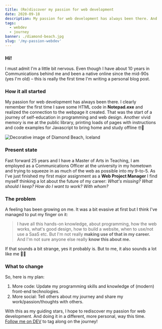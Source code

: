 ```yaml
---
title: (Re)discover my passion for web development
date: 2020-09-18
description: My passion for web development has always been there. And I have all this hands-on knowledge I'm not really making use of that in my career. This is my plan.
tags:
  - webdev
  - journey
banner: ./diamond-beach.jpg
slug: '/my-passion-webdev'
---
```


### Hi!

I must admit I'm a little bit nervous. Even though I have about 10 years in Communications behind me and been a native online since the mid-90s (yes I'm old) – this is really the first time I'm writing a personal blog post.

### How it all started

My passion for web development has always been there. I clearly remember the first time I save some HTML code in **Notepad.exe** and realized the connection to the webpage it created. That was the start of a journey of self-education in programming and web design.
Another vivid memory is me at the public library, printing loads of pages with instructions and code examples for Javascript to bring home and study offline 🤓📠

![Decorative image of Diamond Beach, Iceland](./diamond-beach.jpg)

### Present state

Fast forward 25 years and I have a Master of Arts in Teaching, I am employed as a Communications Officer at the university in my hometown and trying to squeeze in as much of the web as possible into my 9-to-5.
As I've just finished my first major assignment as a **Web Project Manager** I find myself thinking a lot about the future of my career: _What's missing? What should I keep? How do I want to work? With whom?_

### The problem

A feeling has been growing on me. It was a bit evasive at first but I think I've managed to put my finger on it:

> I have all this hands-on knowledge, about programming, how the web works, what's good design, how to build a website, when to use/not use a SaaS etc.
> But I'm not really **making use of that in my career.** And I'm not sure anyone else really **know this about me.**

If that sounds a bit strange, yes it probably is. But to me, it also sounds a lot like me 🤷🏻

### What to change

So, here is my plan:

1. More code: Update my programming skills and knowledge of (modern) front-end technologies.
2. More social: Tell others about my journey and share my work/passion/thoughts with others.

With this as my guiding stars, I hope to rediscover my passion for web development. And doing it in a different, more personal, way this time. [Follow me on DEV](https://dev.to/pontus) to tag along on the journey!
